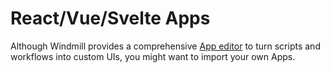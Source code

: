 
# React/Vue/Svelte Apps

Although Windmill provides a comprehensive [App editor](../getting_started/7_apps_quickstart/index.mdx) to turn scripts and workflows into custom UIs, you might want to import your own Apps.

<div className="grid grid-cols-2 gap-6 mb-4">
	<DocCard
		title="React App Import"
		description="Import your own Apps in React."
		href="/docs/react_vue_svelte_apps/react"
	/>
</div>
